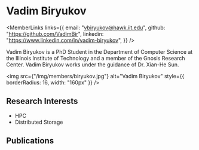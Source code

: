 
# Vadim Biryukov

<div style={{display: 'flex', flexDirection: 'row'}}>

<div style={{flex: 1, display: 'flex', flexDirection: 'column'}}>

<MemberLinks
  links={{
    email: "vbiryukov@hawk.iit.edu",
    github: "https://github.com/VadimBir",
    linkedin: "https://www.linkedin.com/in/vadim-biryukov",
  }}
/>

Vadim Biryukov is a PhD Student in the Department of Computer Science at the Illinois Institute of Technology and a member of the Gnosis Research Center. Vadim Biryukov works under the guidance of Dr. Xian-He Sun.

</div>

<div style={{paddingLeft: 32}}>

<img
  src={"/img/members/biryukov.jpg"}
  alt="Vadim Biryukov"
  style={{ borderRadius: 16, width: "160px" }}
/>

</div>

</div>

## Research Interests

- HPC
- Distributed Storage

## Publications

<MemberPublications authorShortName="V. Biryukov" />
